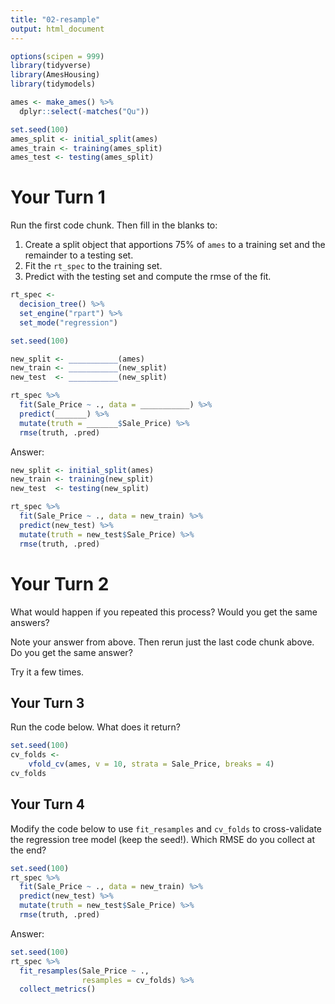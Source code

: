 ```yaml
---
title: "02-resample"
output: html_document
---
```


```r
options(scipen = 999)
library(tidyverse)
library(AmesHousing)
library(tidymodels)

ames <- make_ames() %>% 
  dplyr::select(-matches("Qu"))

set.seed(100)
ames_split <- initial_split(ames)
ames_train <- training(ames_split)
ames_test <- testing(ames_split)
```

# Your Turn 1

Run the first code chunk. Then fill in the blanks to:

1. Create a split object that apportions 75% of `ames` to a training set and the remainder to a testing set.
2. Fit the `rt_spec` to the training set.
3. Predict with the testing set and compute the rmse of the fit.

```r
rt_spec <- 
  decision_tree() %>% 
  set_engine("rpart") %>% 
  set_mode("regression")

set.seed(100)
```

```r
new_split <- ___________(ames)
new_train <- ___________(new_split)
new_test  <- ___________(new_split)

rt_spec %>% 
  fit(Sale_Price ~ ., data = ___________) %>% 
  predict(_______) %>% 
  mutate(truth = _______$Sale_Price) %>% 
  rmse(truth, .pred)
```

Answer:

```r
new_split <- initial_split(ames)
new_train <- training(new_split)
new_test  <- testing(new_split)

rt_spec %>% 
  fit(Sale_Price ~ ., data = new_train) %>% 
  predict(new_test) %>% 
  mutate(truth = new_test$Sale_Price) %>% 
  rmse(truth, .pred)
```

# Your Turn 2

What would happen if you repeated this process? Would you get the same answers?

Note your answer from above. Then rerun just the last code chunk above. Do you get the same answer? 

Try it a few times.

## Your Turn 3

Run the code below. What does it return?

```r
set.seed(100)
cv_folds <- 
    vfold_cv(ames, v = 10, strata = Sale_Price, breaks = 4)
cv_folds
```

## Your Turn 4

Modify the code below to use `fit_resamples` and `cv_folds` to cross-validate the regression tree model (keep the seed!). Which RMSE do you collect at the end?

```r
set.seed(100)
rt_spec %>% 
  fit(Sale_Price ~ ., data = new_train) %>% 
  predict(new_test) %>% 
  mutate(truth = new_test$Sale_Price) %>% 
  rmse(truth, .pred)
```

Answer:
```r
set.seed(100)
rt_spec %>% 
  fit_resamples(Sale_Price ~ ., 
                resamples = cv_folds) %>% 
  collect_metrics()
```

